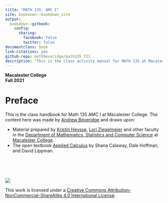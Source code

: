 ```yaml
--- 
title: "MATH 135: AMC I"
site: bookdown::bookdown_site
output:
  bookdown::gitbook:
    config:
      sharing:
        facebook: false
        twitter: false
documentclass: book
link-citations: yes
github-repo: mathbeveridge/math135_f21
description: "This is the class activity manual for MATH 135 at Macalester College."
---
```



**Macalester College**    
**Fall 2021**

# Preface {-}



This is the class handbook for Math 135 AMC I at Macalester College. The content here was made by [Andrew Beveridge](https://mathbeveridge.github.io) 
and draws upon:

* Material prepared by [Kristin Heysse](https://www.macalester.edu/~kheysse/), [Lori Ziegelmeier](https://www.loriziegelmeier.com/) and other faculty in the [Department  of Mathematics, Statistics and Computer Science](https://www.macalester.edu/mscs/) at [Macalester College](https://www.macalester.edu/).
* The open textbook [Applied Calculus](http://www.opentextbookstore.com/details.php?id=14) by Shana Calaway, Dale Hoffman, and David Lippman.

<br>
<br>
<br>

![](https://i.creativecommons.org/l/by-nc-sa/4.0/88x31.png)

This work is licensed under a [Creative Commons Attribution-NonCommercial-ShareAlike 4.0 International License](https://creativecommons.org/licenses/by-nc-sa/4.0/).
